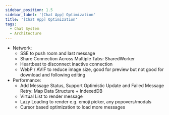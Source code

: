 ```yaml
---
sidebar_position: 1.5
sidebar_label: '[Chat App] Optimization'
title: '[Chat App] Optimization'
tags:
  - Chat System
  - Architecture
---
```


- Network:
  - SSE to push room and last message
  - Share Connection Across Multiple Tabs: SharedWorker
  - Heartbeat to disconnect inactive connection
  - WebP / AVIF to reduce image size, good for preview but not good for download and following editing
- Performance:
  - Add Message Status, Support Optimistic Update and Failed Message Retry: Map Data Structure + IndexedDB
  - Virtual List to render message
  - Lazy Loading to render e.g. emoji picker, any popovers/modals
  - Cursor based optimization to load more messages